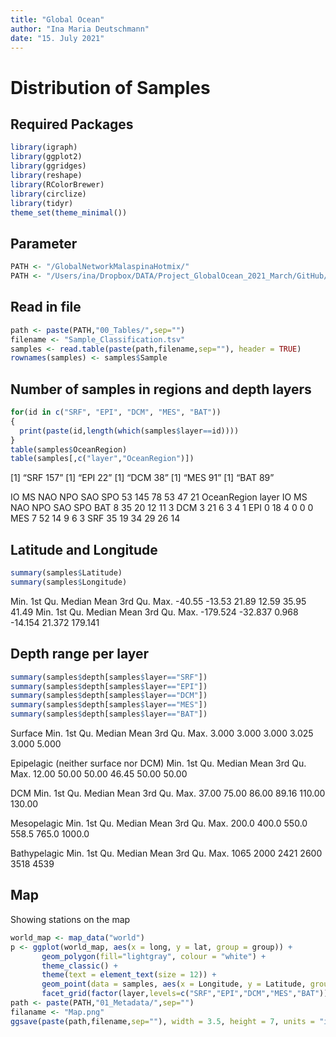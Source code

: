 ```yaml
---
title: "Global Ocean"
author: "Ina Maria Deutschmann"
date: "15. July 2021"
---
```


# Distribution of Samples
## Required Packages
```r
library(igraph)
library(ggplot2)
library(ggridges)
library(reshape)
library(RColorBrewer)
library(circlize)
library(tidyr)
theme_set(theme_minimal())
```

## Parameter
```r
PATH <- "/GlobalNetworkMalaspinaHotmix/"
PATH <- "/Users/ina/Dropbox/DATA/Project_GlobalOcean_2021_March/GitHub/"
```

## Read in file
```r
path <- paste(PATH,"00_Tables/",sep="")
filename <- "Sample_Classification.tsv"
samples <- read.table(paste(path,filename,sep=""), header = TRUE)
rownames(samples) <- samples$Sample
```

## Number of samples in regions and depth layers
```r
for(id in c("SRF", "EPI", "DCM", "MES", "BAT"))
{
  print(paste(id,length(which(samples$layer==id))))
}
table(samples$OceanRegion)
table(samples[,c("layer","OceanRegion")])
```
[1] "SRF 157"
[1] "EPI 22"
[1] "DCM 38"
[1] "MES 91"
[1] "BAT 89"

 IO  MS NAO NPO SAO SPO 
 53 145  78  53  47  21 
     OceanRegion
layer IO MS NAO NPO SAO SPO
  BAT  8 35  20  12  11   3
  DCM  3 21   6   3   4   1
  EPI  0 18   4   0   0   0
  MES  7 52  14   9   6   3
  SRF 35 19  34  29  26  14

## Latitude and Longitude
```r
summary(samples$Latitude)
summary(samples$Longitude)
```
   Min. 1st Qu.  Median    Mean 3rd Qu.    Max. 
 -40.55  -13.53   21.89   12.59   35.95   41.49 
    Min.  1st Qu.   Median     Mean  3rd Qu.     Max. 
-179.524  -32.837    0.968  -14.154   21.372  179.141 

## Depth range per layer
```r
summary(samples$depth[samples$layer=="SRF"])
summary(samples$depth[samples$layer=="EPI"])
summary(samples$depth[samples$layer=="DCM"])
summary(samples$depth[samples$layer=="MES"])
summary(samples$depth[samples$layer=="BAT"])
```
Surface
   Min. 1st Qu.  Median    Mean 3rd Qu.    Max. 
  3.000   3.000   3.000   3.025   3.000   5.000 
  
Epipelagic (neither surface nor DCM)
   Min. 1st Qu.  Median    Mean 3rd Qu.    Max. 
  12.00   50.00   50.00   46.45   50.00   50.00 

DCM
   Min. 1st Qu.  Median    Mean 3rd Qu.    Max. 
  37.00   75.00   86.00   89.16  110.00  130.00 

Mesopelagic
   Min. 1st Qu.  Median    Mean 3rd Qu.    Max. 
  200.0   400.0   550.0   558.5   765.0  1000.0 
  
Bathypelagic
   Min. 1st Qu.  Median    Mean 3rd Qu.    Max. 
   1065    2000    2421    2600    3518    4539 
   
## Map
Showing stations on the map
```r
world_map <- map_data("world")
p <- ggplot(world_map, aes(x = long, y = lat, group = group)) +
       geom_polygon(fill="lightgray", colour = "white") +
       theme_classic() +
       theme(text = element_text(size = 12)) +
       geom_point(data = samples, aes(x = Longitude, y = Latitude, group="cluster"), shape=15, color = "black", alpha = 0.6, size = 1) +
       facet_grid(factor(layer,levels=c("SRF","EPI","DCM","MES","BAT"))~.)
path <- paste(PATH,"01_Metadata/",sep="")
filaname <- "Map.png"
ggsave(paste(path,filename,sep=""), width = 3.5, height = 7, units = "in", plot = p)
```